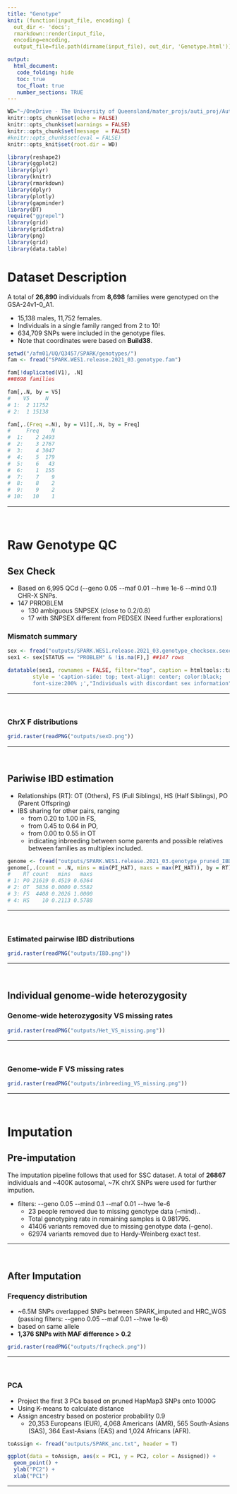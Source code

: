 ```yaml
---
title: "Genotype"
knit: (function(input_file, encoding) {
  out_dir <- 'docs';
  rmarkdown::render(input_file,
  encoding=encoding,
  output_file=file.path(dirname(input_file), out_dir, 'Genotype.html'))})

output:
  html_document:
   code_folding: hide
   toc: true
   toc_float: true
   number_sections: TRUE
---
```


```r
WD="~/OneDrive - The University of Queensland/mater_projs/auti_proj/AutismSpeaks_SPARK/"
knitr::opts_chunk$set(echo = FALSE)
knitr::opts_chunk$set(warnings = FALSE)
knitr::opts_chunk$set(message  = FALSE)
#knitr::opts_chunk$set(eval = FALSE)
knitr::opts_knit$set(root.dir = WD)

library(reshape2)
library(ggplot2)
library(plyr)
library(knitr)
library(rmarkdown)
library(dplyr)
library(plotly)
library(gapminder)
library(DT)
require("ggrepel")
library(grid)
library(gridExtra)
library(png)
library(grid)
library(data.table)
```

# Dataset Description

A total of **26,890** individuals from **8,698** families were genotyped on the GSA-24v1-0_A1.

 - 15,138 males, 11,752 females.
 - Individuals in a single family ranged from 2 to 10!
 - 634,709 SNPs were included in the genotype files. 
 - Note that coordinates were based on **Build38**.
 
 
```r
setwd("/afm01/UQ/Q3457/SPARK/genotypes/")
fam <- fread("SPARK.WES1.release.2021_03.genotype.fam")

fam[!duplicated(V1), .N]
##8698 families

fam[,.N, by = V5]
#    V5     N
# 1:  2 11752
# 2:  1 15138

fam[,.(Freq =.N), by = V1][,.N, by = Freq]
#     Freq    N
#  1:    2 2493
#  2:    3 2767
#  3:    4 3047
#  4:    5  179
#  5:    6   43
#  6:    1  155
#  7:    7    9
#  8:    8    2
#  9:    9    2
# 10:   10    1

```

 ***
 
<br>

# Raw Genotype QC 

## Sex Check  {.tabset .tabset-fade .tabset-pills}
- Based on 6,995 QCd (\--geno 0.05 \--maf 0.01 \--hwe 1e-6 \--mind 0.1) CHR-X SNPs.
- 147 PRROBLEM
  - 130 ambiguous SNPSEX (close to 0.2/0.8)
  - 17 with SNPSEX different from PEDSEX (Need further explorations)
 
### Mismatch summary
```r
sex <- fread("outputs/SPARK.WES1.release.2021_03.genotype_checksex.sexcheck")
sex1 <- sex[STATUS == "PROBLEM" & !is.na(F),] ##147 rows

datatable(sex1, rownames = FALSE, filter="top", caption = htmltools::tags$caption(
        style = 'caption-side: top; text-align: center; color:black; 
        font-size:200% ;',"Individuals with discordant sex information"), options = list(pageLength = 5, scrollX=T) )
```


***
 
<br>
 
 
### ChrX F distributions
```r
grid.raster(readPNG("outputs/sexD.png"))
```

***
 
<br>
 

## Pariwise IBD estimation {.tabset .tabset-fade .tabset-pills}

- Relationships (RT): OT (Others), FS (Full Siblings), HS (Half Siblings), PO (Parent Offspring) 
- IBS sharing for other pairs, ranging 
  - from 0.20 to 1.00 in FS, 
  - from 0.45 to 0.64 in PO, 
  - from 0.00 to 0.55 in OT 
  - indicating inbreeding between some parents and possible relatives between families as multiplex included.


```r
genome <- fread("outputs/SPARK.WES1.release.2021_03.genotype_pruned_IBD.genome")
genome[,.(count = .N, mins = min(PI_HAT), maxs = max(PI_HAT)), by = RT]
#    RT count   mins   maxs
# 1: PO 21619 0.4519 0.6364
# 2: OT  5836 0.0000 0.5582
# 3: FS  4408 0.2026 1.0000
# 4: HS    10 0.2113 0.5788
```

***
 
<br>
 

### Estimated pairwise IBD distributions
```r
grid.raster(readPNG("outputs/IBD.png"))
```

***
 
<br>
 

## Individual genome-wide heterozygosity {.tabset .tabset-fade .tabset-pills}

### Genome-wide heterozygosity VS missing rates 
```r
grid.raster(readPNG("outputs/Het_VS_missing.png"))
```

***
 
<br>
 

### Genome-wide F VS missing rates 
```r
grid.raster(readPNG("outputs/inbreeding_VS_missing.png"))
```

***
 
<br>
 

# Imputation

## Pre-imputation
The imputation pipeline follows that used for SSC dataset. A total of **26867** individuals and ~400K autosomal, ~7K chrX SNPs were used for further impution.

- filters: \--geno 0.05 \--mind 0.1 \--maf 0.01 \--hwe 1e-6
  - 23 people removed due to missing genotype data (--mind)..
  - Total genotyping rate in remaining samples is 0.981795.
  - 41406 variants removed due to missing genotype data (--geno).
  - 62974 variants removed due to Hardy-Weinberg exact test.


***
 
<br>
 
## After Imputation
### Frequency distribution

 - ~6.5M SNPs overlapped SNPs between SPARK_imputed and HRC_WGS (passing filters: \--geno 0.05 \--maf 0.01 \--hwe 1e-6)
 - based on same allele
 - **1,376 SNPs with MAF difference > 0.2**

```r
grid.raster(readPNG("outputs/frqcheck.png"))
```

***

<br>

### PCA 

- Project the first 3 PCs based on pruned HapMap3 SNPs onto 1000G
- Using K-means to calculate distance
- Assign ancestry based on posterior probability 0.9
  - 20,353 Europeans (EUR), 4,068 Americans (AMR),  565 South-Asians (SAS), 364 East-Asians (EAS) and 1,024 Africans (AFR).

```r

toAssign <- fread("outputs/SPARK_anc.txt", header = T)

ggplot(data = toAssign, aes(x = PC1, y = PC2, color = Assigned)) +
  geom_point() +
  ylab("PC2") +
  xlab("PC1")
```

***

<br>

